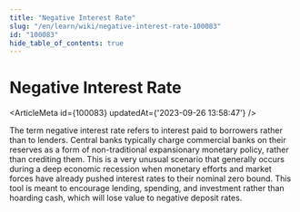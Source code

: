 ```yaml
---
title: "Negative Interest Rate"
slug: "/en/learn/wiki/negative-interest-rate-100083"
id: "100083"
hide_table_of_contents: true
---
```



# Negative Interest Rate

<ArticleMeta id={100083} updatedAt={'2023-09-26 13:58:47'} />
<div className='border-solid border-b border-t-0 my-4 border-[var(--ifm-color-gray-300)]' />

The term negative interest rate refers to interest paid to borrowers rather than to lenders. Central banks typically charge commercial banks on their reserves as a form of non-traditional expansionary monetary policy, rather than crediting them. This is a very unusual scenario that generally occurs during a deep economic recession when monetary efforts and market forces have already pushed interest rates to their nominal zero bound. This tool is meant to encourage lending, spending, and investment rather than hoarding cash, which will lose value to negative deposit rates.
